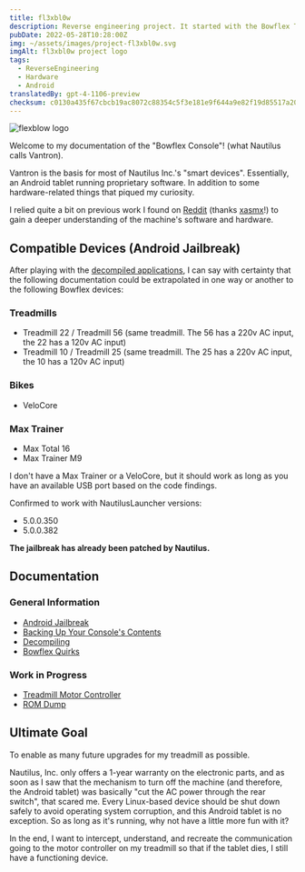```yaml
---
title: fl3xbl0w
description: Reverse engineering project. It started with the Bowflex Treadmill 22 but ended up being generalized for any Android machine sold by Nautilus Inc. (Nautilus, Bowflex, Schwinn).
pubDate: 2022-05-28T10:28:00Z
img: ~/assets/images/project-fl3xbl0w.svg
imgAlt: fl3xbl0w project logo
tags:
  - ReverseEngineering
  - Hardware
  - Android
translatedBy: gpt-4-1106-preview
checksum: c0130a435f67cbcb19ac8072c88354c5f3e181e9f644a9e82f19d85517a20d2f
---
```



<Image src={HeaderImage} alt="flexblow logo" format="webp" width={800} />

Welcome to my documentation of the "Bowflex Console"! (what Nautilus calls Vantron).

Vantron is the basis for most of Nautilus Inc.'s "smart devices". Essentially, an Android tablet running proprietary software. In addition to some hardware-related things that piqued my curiosity.

I relied quite a bit on previous work I found on [Reddit](https://www.reddit.com/r/Bowflex/comments/mi8wdo/unlocking_bowflex_velocore/) (thanks [xasmx](https://www.reddit.com/user/xasmx/)!) to gain a deeper understanding of the machine's software and hardware.

## Compatible Devices (Android Jailbreak)

After playing with the <a href="/en/projects/fl3xbl0w/decompiling" target="_self">decompiled applications</a>, I can say with certainty that the following documentation could be extrapolated in one way or another to the following Bowflex devices:

### Treadmills

- Treadmill 22 / Treadmill 56 (same treadmill. The 56 has a 220v AC input, the 22 has a 120v AC input)
- Treadmill 10 / Treadmill 25 (same treadmill. The 25 has a 220v AC input, the 10 has a 120v AC input)

### Bikes

- VeloCore

### Max Trainer

- Max Total 16
- Max Trainer M9

I don't have a Max Trainer or a VeloCore, but it should work as long as you have an available USB port based on the code findings.

Confirmed to work with NautilusLauncher versions:

- 5.0.0.350
- 5.0.0.382

**The jailbreak has already been patched by Nautilus.**

## Documentation

### General Information

- <a href="/en/projects/fl3xbl0w/jailbreak" target="_self">
    Android Jailbreak
  </a>
- <a href="/en/projects/fl3xbl0w/backup" target="_self">
    Backing Up Your Console's Contents
  </a>
- <a href="/en/projects/fl3xbl0w/decompiling" target="_self">
    Decompiling
  </a>
- <a href="/en/projects/fl3xbl0w/quirks" target="_self">
    Bowflex Quirks
  </a>

### Work in Progress

- <a href="/en/projects/fl3xbl0w/treadmotor" target="_self">
    Treadmill Motor Controller
  </a>
- <a href="/en/projects/fl3xbl0w/romdump" target="_self">
    ROM Dump
  </a>

## Ultimate Goal

To enable as many future upgrades for my treadmill as possible.

Nautilus, Inc. only offers a 1-year warranty on the electronic parts, and as soon as I saw that the mechanism to turn off the machine (and therefore, the Android tablet) was basically "cut the AC power through the rear switch", that scared me. Every Linux-based device should be shut down safely to avoid operating system corruption, and this Android tablet is no exception. So as long as it's running, why not have a little more fun with it?

In the end, I want to intercept, understand, and recreate the communication going to the motor controller on my treadmill so that if the tablet dies, I still have a functioning device.
